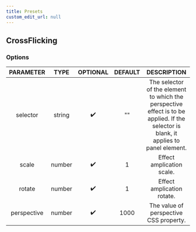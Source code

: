 ```yaml
---
title: Presets
custom_edit_url: null
---
```



## CrossFlicking
<CrossFlickingDemo />

### Options
|PARAMETER|TYPE|OPTIONAL|DEFAULT|DESCRIPTION|
|:---:|:---:|:---:|:---:|:---:|
|selector|string|✔️|""|The selector of the element to which the perspective effect is to be applied. If the selector is blank, it applies to panel element.|
|scale|number|✔️|1|Effect amplication scale.|
|rotate|number|✔️|1|Effect amplication rotate.|
|perspective|number|✔️|1000|The value of perspective CSS property.|
